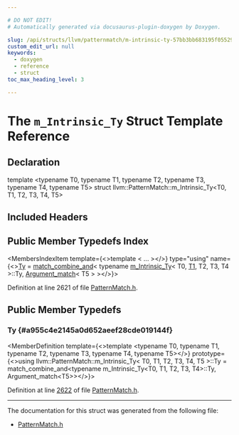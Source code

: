 ```yaml
---

# DO NOT EDIT!
# Automatically generated via docusaurus-plugin-doxygen by Doxygen.

slug: /api/structs/llvm/patternmatch/m-intrinsic-ty-57bb3bb683195f05529ef1a5901a14f7
custom_edit_url: null
keywords:
  - doxygen
  - reference
  - struct
toc_max_heading_level: 3

---
```





# The `m_Intrinsic_Ty` Struct Template Reference

<DoxygenPage pluginConfig={pluginConfig}>



## Declaration

<CodeBlock>template &lt;typename T0, typename T1, typename T2, typename T3, typename T4, typename T5&gt;
struct llvm::PatternMatch::m_Intrinsic_Ty&lt;T0, T1, T2, T3, T4, T5&gt;</CodeBlock>

## Included Headers

<IncludesList>
<IncludesListItem
  filePath="llvm/IR/PatternMatch.h"
  permalink="/docs/api/files/include/include/llvm/include/llvm/ir/patternmatch-h"
  isLocal="true" />
</IncludesList>

## Public Member Typedefs Index

<MembersIndex>

<MembersIndexItem
  template={<>template &lt; ... &gt;</>}
  type="using"
  name={<><a href="#a955c4e2145a0d652aeef28cde019144f">Ty</a> = <a href="/docs/api/structs/llvm/patternmatch/match-combine-and">match&#95;combine&#95;and</a>&lt; typename <a href="/docs/api/structs/llvm/patternmatch/m-intrinsic-ty">m&#95;Intrinsic&#95;Ty</a>&lt; T0, <a href="/docs/api/files/lib/lib/target/lib/target/mips/mips16isellowering-cpp/#ac16509a75e3d3fc46b9df1726be486ec">T1</a>, T2, T3, T4 &gt;::Ty, <a href="/docs/api/structs/llvm/patternmatch/argument-match">Argument&#95;match</a>&lt; T5 &gt; &gt;</>}>
</MembersIndexItem>

</MembersIndex>


Definition at line 2621 of file <a href="/docs/api/files/include/include/llvm/include/llvm/ir/patternmatch-h">PatternMatch.h</a>.

<SectionDefinition>

## Public Member Typedefs

### Ty {#a955c4e2145a0d652aeef28cde019144f}

<MemberDefinition
  template={<>template &lt;typename T0, typename T1, typename T2, typename T3, typename T4, typename T5&gt;</>}
  prototype={<>using llvm::PatternMatch::m&#95;Intrinsic&#95;Ty&lt; T0, T1, T2, T3, T4, T5 &gt;::Ty =  match&#95;combine&#95;and&lt;typename m&#95;Intrinsic&#95;Ty&lt;T0, T1, T2, T3, T4&gt;::Ty,
                               Argument&#95;match&lt;T5&gt;&gt;</>}>

Definition at line <a href="/docs/api/files/include/include/llvm/include/llvm/ir/patternmatch-h/#l02622">2622</a> of file <a href="/docs/api/files/include/include/llvm/include/llvm/ir/patternmatch-h">PatternMatch.h</a>.
</MemberDefinition>

</SectionDefinition>

<hr/>

The documentation for this struct was generated from the following file:

<ul>
<li><a href="/docs/api/files/include/include/llvm/include/llvm/ir/patternmatch-h">PatternMatch.h</a></li>
</ul>

</DoxygenPage>
